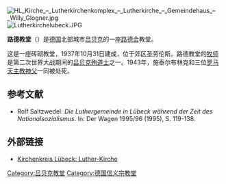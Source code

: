 {{expand language|de}}
{{No footnotes|time=2018-08-28T05:56:37+00:00}}

{{coord|53|51|15.7|N|10|39|50.9|E|display=title}}
[[File:HL_Kirche_–_Lutherkirchenkomplex_–_Lutherkirche_–_Gemeindehaus_–_Willy_Glogner.jpg|thumb]][[File:Lutherkirchelubeck.JPG|thumb]]

'''路德教堂'''（{{lang-de|''Lutherkirche''}}）是[[德国|德国]]北部城市[[吕贝克|吕贝克]]的一座[[路德会|路德会]]教堂。

这是一座砖砌教堂，1937年10月31日建成，位于郊区圣劳伦斯。路德教堂的[[牧师|牧师]]{{link-de|卡尔·弗里德里希·施泰尔布林克|Karl Friedrich Stellbrink}}是第二次世界大战期间的[[吕贝克殉道士|吕贝克殉道士]]之一。1943年，施泰尔布林克和三位[[罗马天主教|罗马天主教]][[神父|神父]]一同被处死。

== 参考文献 ==
* Rolf Saltzwedel: ''Die Luthergemeinde in Lübeck während der Zeit des Nationalsozialismus''. In: Der Wagen 1995/96 (1995), S. 119-138.

== 外部链接 ==
* [http://www.kirchenkreis-luebeck.de/start.asp?id=3903 Kirchenkreis Lübeck: Luther-Kirche]{{Dead link|date=2020年4月 |bot=InternetArchiveBot |fix-attempted=yes }}

{{DEFAULTSORT:Lutherkirche}}
{{Normdaten}}
[[Category:吕贝克教堂|Category:吕贝克教堂]]
[[Category:德国信义宗教堂|Category:德国信义宗教堂]]